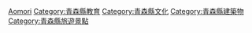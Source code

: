 {{日本行政區劃分類導航|博物館}}
{{Commonscat|Museums in Aomori prefecture}}

[[Category:日本各都道府縣博物館|Aomori]]
[[Category:青森縣教育|Category:青森縣教育]]
[[Category:青森縣文化|Category:青森縣文化]]
[[Category:青森縣建築物|Category:青森縣建築物]]
[[Category:青森縣旅遊景點|Category:青森縣旅遊景點]]
